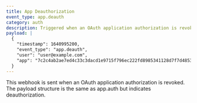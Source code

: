 ```yaml
---
title: App Deauthorization
event_type: app.deauth
category: auth
description: Triggered when an OAuth application authorization is revoked
payload: |
  {
    "timestamp": 1640995200,
    "event_type": "app.deauth",
    "user": "user@example.com",
    "app": "7c2c4ab2ae7ed4c33c3dacd1e9715f796ec222fd8985341128d7f7d485349caf"
  }
---
```


This webhook is sent when an OAuth application authorization is revoked. The payload structure is the same as app.auth but indicates deauthorization.
